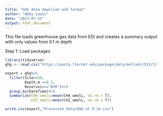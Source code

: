 ```yaml
---
title: "GHG data download and format"
author: "Abby Lewis"
date: "2023-07-25"
output: html_document
---
```


This file loads greenhouse gas data from EDI and creates a summary output with only values from 0.1 m depth


Step 1: Load packages
```r
library(tidyverse)
ghg <- read.csv("https://pasta.lternet.edu/package/data/eml/edi/551/7/38d72673295864956cccd6bbba99a1a3")

export = ghg%>%
  filter(Site==50,
         Depth_m ==0.1,
         Reservoir=="BVR")%>%
  group_by(DateTime)%>%
  summarize(CH4_umolL=mean(CH4_umolL, na.rm = T),
            CO2_umolL=mean(CO2_umolL, na.rm = T))

write.csv(export,"Processed_data/GHG at 0.1m.csv")
```

